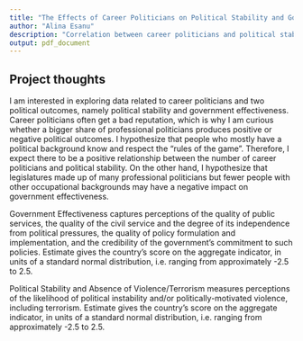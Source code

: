 ```yaml
---
title: "The Effects of Career Politicians on Political Stability and Government Effectiveness"
author: "Alina Esanu"
description: "Correlation between career politicians and political stability and government effectiveness"
output: pdf_document
---
```




## Project thoughts

I am interested in exploring data related to career politicians and two political outcomes, namely political stability and government effectiveness. Career politicians often get a bad reputation, which is why I am curious whether a bigger share of professional politicians produces positive or negative political outcomes. I hypothesize that people who mostly have a political background know and respect the "rules of the game". Therefore, I expect there to be a positive relationship between the number of career politicians and political stability. On the other hand, I hypothesize that legislatures made up of many professional politicians but fewer people with other occupational backgrounds may have a negative impact on government effectiveness. 

Government Effectiveness captures perceptions of the quality of public services, the quality of the civil service and the degree of its independence from political pressures, the quality of policy formulation and implementation, and the credibility of the government's commitment to such policies. Estimate gives the country's score on the aggregate indicator, in units of a standard normal distribution, i.e. ranging from approximately -2.5 to 2.5.

Political Stability and Absence of Violence/Terrorism measures perceptions of the likelihood of political instability and/or politically-motivated violence, including terrorism. Estimate gives the country's score on the aggregate indicator, in units of a standard normal distribution, i.e. ranging from approximately -2.5 to 2.5.
